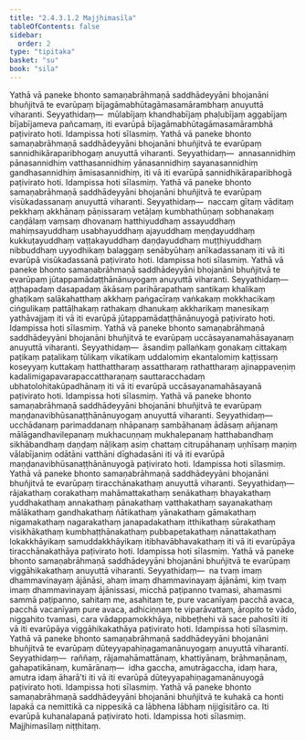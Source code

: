 ```yaml
---
title: "2.4.3.1.2 Majjhimasīla"
tableOfContents: false
sidebar:
  order: 2
type: "tipitaka"
basket: "su"
book: "sila"
---
```



<DynamicBreadcrumb />

<Division number="195" book="sila" bookNo="6" page="61">

<Paragraph number="284" book="sila">
Yathā vā paneke bhonto samaṇabrāhmaṇā saddhādeyyāni bhojanāni bhuñjitvā te evarūpaṃ bījagāmabhūtagāmasamārambhaṃ anuyuttā viharanti. Seyyathidaṃ—  mūlabījaṃ khandhabījaṃ phaḷubījaṃ aggabījaṃ bījabījameva pañcamaṃ, iti evarūpā bījagāmabhūtagāmasamārambhā paṭivirato hoti. Idampissa hoti sīlasmiṃ.
</Paragraph>

</Division>
<Division number="196" book="sila" bookNo="6" page="61">

<Paragraph number="285" book="sila">
Yathā vā paneke bhonto samaṇabrāhmaṇā saddhādeyyāni bhojanāni bhuñjitvā te evarūpaṃ sannidhikāraparibhogaṃ anuyuttā viharanti. Seyyathidaṃ—  annasannidhiṃ pānasannidhiṃ vatthasannidhiṃ yānasannidhiṃ sayanasannidhiṃ gandhasannidhiṃ āmisasannidhiṃ, iti vā iti evarūpā sannidhikāraparibhogā paṭivirato hoti. Idampissa hoti sīlasmiṃ.
</Paragraph>

</Division>
<Division number="197" book="sila" bookNo="6" page="61">

<Paragraph number="286" book="sila">
Yathā vā paneke bhonto samaṇabrāhmaṇā saddhādeyyāni bhojanāni bhuñjitvā te evarūpaṃ visūkadassanaṃ anuyuttā viharanti. Seyyathidaṃ—  naccaṃ gītaṃ vāditaṃ pekkhaṃ akkhānaṃ pāṇissaraṃ vetāḷaṃ kumbhathūṇaṃ sobhanakaṃ caṇḍālaṃ vaṃsaṃ dhovanaṃ hatthiyuddhaṃ assayuddhaṃ mahiṃsayuddhaṃ usabhayuddhaṃ ajayuddhaṃ meṇḍayuddhaṃ kukkuṭayuddhaṃ vaṭṭakayuddhaṃ daṇḍayuddhaṃ muṭṭhiyuddhaṃ nibbuddhaṃ uyyodhikaṃ balaggaṃ senābyūhaṃ anīkadassanaṃ iti vā iti evarūpā visūkadassanā paṭivirato hoti. Idampissa hoti sīlasmiṃ.
</Paragraph>

</Division>
<Division number="198" book="sila" bookNo="6" page="62">

<Paragraph number="287" book="sila">
Yathā vā paneke bhonto samaṇabrāhmaṇā saddhādeyyāni bhojanāni bhuñjitvā te evarūpaṃ jūtappamādaṭṭhānānuyogaṃ anuyuttā viharanti. Seyyathidaṃ—  aṭṭhapadaṃ dasapadaṃ ākāsaṃ parihārapathaṃ santikaṃ khalikaṃ ghaṭikaṃ salākahatthaṃ akkhaṃ paṅgacīraṃ vaṅkakaṃ mokkhacikaṃ ciṅgulikaṃ pattāḷhakaṃ rathakaṃ dhanukaṃ akkharikaṃ manesikaṃ yathāvajjaṃ iti vā iti evarūpā jūtappamādaṭṭhānānuyogā paṭivirato hoti. Idampissa hoti sīlasmiṃ.
</Paragraph>

</Division>
<Division number="199" book="sila" bookNo="6" page="62">

<Paragraph number="288" book="sila">
Yathā vā paneke bhonto samaṇabrāhmaṇā saddhādeyyāni bhojanāni bhuñjitvā te evarūpaṃ uccāsayanamahāsayanaṃ anuyuttā viharanti. Seyyathidaṃ—  āsandiṃ pallaṅkaṃ gonakaṃ cittakaṃ paṭikaṃ paṭalikaṃ tūlikaṃ vikatikaṃ uddalomiṃ ekantalomiṃ kaṭṭissaṃ koseyyaṃ kuttakaṃ hatthattharaṃ assattharaṃ rathattharaṃ ajinappaveṇiṃ kadalimigapavarapaccattharaṇaṃ sauttaracchadaṃ ubhatolohitakūpadhānaṃ iti vā iti evarūpā uccāsayanamahāsayanā paṭivirato hoti. Idampissa hoti sīlasmiṃ.
</Paragraph>

</Division>
<Division number="200" book="sila" bookNo="6" page="62">

<Paragraph number="289" book="sila">
Yathā vā paneke bhonto samaṇabrāhmaṇā saddhādeyyāni bhojanāni bhuñjitvā te evarūpaṃ maṇḍanavibhūsanaṭṭhānānuyogaṃ anuyuttā viharanti. Seyyathidaṃ—  ucchādanaṃ parimaddanaṃ nhāpanaṃ sambāhanaṃ ādāsaṃ añjanaṃ mālāgandhavilepanaṃ mukhacuṇṇaṃ mukhalepanaṃ hatthabandhaṃ sikhābandhaṃ daṇḍaṃ nāḷikaṃ asiṃ chattaṃ citrupāhanaṃ uṇhīsaṃ maṇiṃ vālabījaniṃ odātāni vatthāni dīghadasāni iti vā iti evarūpā maṇḍanavibhūsanaṭṭhānānuyogā paṭivirato hoti. Idampissa hoti sīlasmiṃ.
</Paragraph>

</Division>
<Division number="201" book="sila" bookNo="6" page="62">

<Paragraph number="290" book="sila">
Yathā vā paneke bhonto samaṇabrāhmaṇā saddhādeyyāni bhojanāni bhuñjitvā te evarūpaṃ tiracchānakathaṃ anuyuttā viharanti. Seyyathidaṃ—  rājakathaṃ corakathaṃ mahāmattakathaṃ senākathaṃ bhayakathaṃ yuddhakathaṃ annakathaṃ pānakathaṃ vatthakathaṃ sayanakathaṃ mālākathaṃ gandhakathaṃ ñātikathaṃ yānakathaṃ gāmakathaṃ nigamakathaṃ nagarakathaṃ janapadakathaṃ itthikathaṃ sūrakathaṃ visikhākathaṃ kumbhaṭṭhānakathaṃ pubbapetakathaṃ nānattakathaṃ lokakkhāyikaṃ samuddakkhāyikaṃ itibhavābhavakathaṃ iti vā iti evarūpāya tiracchānakathāya paṭivirato hoti. Idampissa hoti sīlasmiṃ.
</Paragraph>

</Division>
<Division number="202" book="sila" bookNo="6" page="63">

<Paragraph number="291" book="sila">
Yathā vā paneke bhonto samaṇabrāhmaṇā saddhādeyyāni bhojanāni bhuñjitvā te evarūpaṃ viggāhikakathaṃ anuyuttā viharanti. Seyyathidaṃ—  na tvaṃ imaṃ dhammavinayaṃ ājānāsi, ahaṃ imaṃ dhammavinayaṃ ājānāmi, kiṃ tvaṃ imaṃ dhammavinayaṃ ājānissasi, micchā paṭipanno tvamasi, ahamasmi sammā paṭipanno, sahitaṃ me, asahitaṃ te, pure vacanīyaṃ pacchā avaca, pacchā vacanīyaṃ pure avaca, adhiciṇṇaṃ te viparāvattaṃ, āropito te vādo, niggahito tvamasi, cara vādappamokkhāya, nibbeṭhehi vā sace pahosīti iti vā iti evarūpāya viggāhikakathāya paṭivirato hoti. Idampissa hoti sīlasmiṃ.
</Paragraph>

</Division>
<Division number="203" book="sila" bookNo="6" page="63">

<Paragraph number="292" book="sila">
Yathā vā paneke bhonto samaṇabrāhmaṇā saddhādeyyāni bhojanāni bhuñjitvā te evarūpaṃ dūteyyapahiṇagamanānuyogaṃ anuyuttā viharanti. Seyyathidaṃ—  raññaṃ, rājamahāmattānaṃ, khattiyānaṃ, brāhmaṇānaṃ, gahapatikānaṃ, kumārānaṃ—  idha gaccha, amutrāgaccha, idaṃ hara, amutra idaṃ āharā’ti iti vā iti evarūpā dūteyyapahiṇagamanānuyogā paṭivirato hoti. Idampissa hoti sīlasmiṃ.
</Paragraph>

</Division>
<Division number="204" book="sila" bookNo="6" page="63">

<Paragraph number="293" book="sila">
Yathā vā paneke bhonto samaṇabrāhmaṇā saddhādeyyāni bhojanāni bhuñjitvā te kuhakā ca honti lapakā ca nemittikā ca nippesikā ca lābhena lābhaṃ nijigīsitāro ca. Iti evarūpā kuhanalapanā paṭivirato hoti. Idampissa hoti sīlasmiṃ.

</Paragraph>
</Division>

<Paragraph number="294" type="center" book="sila">
Majjhimasīlaṃ niṭṭhitaṃ.
</Paragraph>